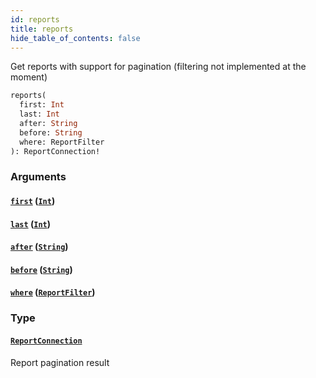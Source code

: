 ```yaml
---
id: reports
title: reports
hide_table_of_contents: false
---
```



Get reports with support for pagination (filtering not implemented at the moment)

```graphql
reports(
  first: Int
  last: Int
  after: String
  before: String
  where: ReportFilter
): ReportConnection!
```


### Arguments

#### [`first`](#) ([`Int`](/cartesi-rollups/api/graphql/scalars/int))




#### [`last`](#) ([`Int`](/cartesi-rollups/api/graphql/scalars/int))




#### [`after`](#) ([`String`](/cartesi-rollups/api/graphql/scalars/string))




#### [`before`](#) ([`String`](/cartesi-rollups/api/graphql/scalars/string))




#### [`where`](#) ([`ReportFilter`](/cartesi-rollups/api/graphql/inputs/report-filter))




### Type

#### [`ReportConnection`](/cartesi-rollups/api/graphql/objects/report-connection)

Report pagination result




